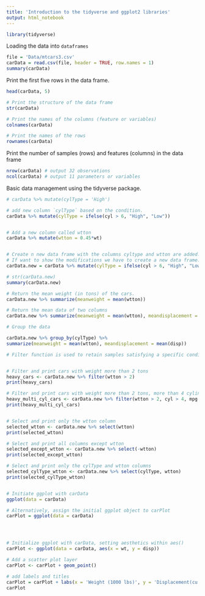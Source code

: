 ```yaml
---
title: 'Introduction to the tidyverse and ggplot2 libraries'
output: html_notebook
---
```


```r
library(tidyverse)
```

Loading the data into `dataframes`

```r

file = 'Data/mtcars3.csv'
carData = read.csv(file, header = TRUE, row.names = 1)
summary(carData)

```

Print the first five rows in the data frame.

```r

head(carData, 5)

```

```r

# Print the structure of the data frame
str(carData)

```

```r

# Print the names of the columns (feature or variables)
colnames(carData)

```

```r

# Print the names of the rows
rownames(carData)


```

Print the number of samples (rows) and features (columns) in the data frame

```r

nrow(carData) # output 32 observations
ncol(carData) # output 11 parameters or variables

```

Basic data management using the tidyverse package.

```r

# carData %>% mutate(cylType = 'High')

# add new column `cylType` based on the condition.
carData %>% mutate(cylType = ifelse(cyl > 6, "High", "Low"))


# Add a new column called wtton
carData %>% mutate(wtton = 0.45*wt)



```

```r
# Create n new data frame with the columns cyltype and wtton are added.
# If want to show the modifications we have to create a new data frame.
carData.new = carData %>% mutate(cylType = ifelse(cyl > 6, "High", "Low"), wtton = 0.45*wt)

# str(carData.new)
summary(carData.new)
```

```r
# Return the mean weight (in tons) of the cars.
carData.new %>% summarize(meanweight = mean(wtton))

# Return the mean data of two columns
carData.new %>% summarize(meanweight = mean(wtton), meandisplacement = mean(disp))

```

```r
# Group the data 

carData.new %>% group_by(cylType) %>% 
summarize(meanweight = mean(wtton), meandisplacement = mean(disp))

```

```r
# Filter function is used to retain samples satisfying a specific condition


# Filter and print cars with weight more than 2 tons
heavy_cars <- carData.new %>% filter(wtton > 2)
print(heavy_cars)

# Filter and print cars with weight more than 2 tons, more than 4 cylinders, and mpg greater than 11
heavy_multi_cyl_cars <- carData.new %>% filter(wtton > 2, cyl > 4, mpg > 11)
print(heavy_multi_cyl_cars)



```

```r
# Select and print only the wtton column
selected_wtton <- carData.new %>% select(wtton)
print(selected_wtton)

# Select and print all columns except wtton
selected_except_wtton <- carData.new %>% select(-wtton)
print(selected_except_wtton)

# Select and print only the cylType and wtton columns
selected_cylType_wtton <- carData.new %>% select(cylType, wtton)
print(selected_cylType_wtton)



```

```r

# Initiate ggplot with carData
ggplot(data = carData)

# Alternatively, assign the initial ggplot object to carPlot
carPlot = ggplot(data = carData)





```
```r
# Initialize ggplot with carData, setting aesthetics within aes()
carPlot <- ggplot(data = carData, aes(x = wt, y = disp))

# Add a scatter plot layer
carPlot <- carPlot + geom_point()

# add labels and titles
carPlot = carPlot + labs(x = 'Weight (1000 lbs)', y = 'Displacement(cu. in)', title = 'Displacement vs weight')
carPlot
```

